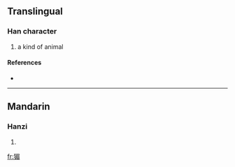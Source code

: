 ==Translingual==

===Han character===
{{Han char|rn=94|rad=犬|as=09|sn=12|four=|canj=大竹日竹山 (KHAHU)}}

# a kind of animal

====References====
* {{Han ref|kx=0716.040|dkj=20561|hdz=21361.010|uh=7338|ud=29496}}

----

==Mandarin==

===Hanzi===
{{cmn-hanzi|pin=[[méi]] ([[mei2]])|wg=mei<sup>2</sup>}}

# {{defn|Mandarin|sort=犬09}}

[[fr:猸]]